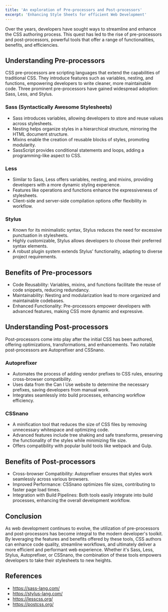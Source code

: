 ```yaml
---
title: 'An exploration of Pre-processors and Post-processors'
excerpt: 'Enhancing Style Sheets for efficient Web Development'
---
```


Over the years, developers have sought ways to streamline and enhance the CSS authoring process. This quest has led to the rise of pre-processors and post-processors, powerful tools that offer a range of functionalities, benefits, and efficiencies.

## Understanding Pre-processors

CSS pre-processors are scripting languages that extend the capabilities of traditional CSS. They introduce features such as variables, nesting, and functions, empowering developers to write cleaner, more maintainable code. Three prominent pre-processors have gained widespread adoption: Sass, Less, and Stylus.

### Sass (Syntactically Awesome Stylesheets)

- Sass introduces variables, allowing developers to store and reuse values across stylesheets.
- Nesting helps organize styles in a hierarchical structure, mirroring the HTML document structure.
- Mixins enable the creation of reusable blocks of styles, promoting modularity.
- SassScript provides conditional statements and loops, adding a programming-like aspect to CSS.

### Less

- Similar to Sass, Less offers variables, nesting, and mixins, providing developers with a more dynamic styling experience.
- Features like operations and functions enhance the expressiveness of stylesheets.
- Client-side and server-side compilation options offer flexibility in workflow.

### Stylus

- Known for its minimalistic syntax, Stylus reduces the need for excessive punctuation in stylesheets.
- Highly customizable, Stylus allows developers to choose their preferred syntax elements.
- A robust plugin system extends Stylus' functionality, adapting to diverse project requirements.

## Benefits of Pre-processors

- Code Reusability: Variables, mixins, and functions facilitate the reuse of code snippets, reducing redundancy.
- Maintainability: Nesting and modularization lead to more organized and maintainable codebases.
- Enhanced Functionality: Pre-processors empower developers with advanced features, making CSS more dynamic and expressive.

## Understanding Post-processors

Post-processors come into play after the initial CSS has been authored, offering optimizations, transformations, and enhancements. Two notable post-processors are Autoprefixer and CSSnano.

### Autoprefixer

- Automates the process of adding vendor prefixes to CSS rules, ensuring cross-browser compatibility.
- Uses data from the Can I Use website to determine the necessary prefixes, saving developers from manual work.
- Integrates seamlessly into build processes, enhancing workflow efficiency.

### CSSnano

- A minification tool that reduces the size of CSS files by removing unnecessary whitespace and optimizing code.
- Advanced features include tree shaking and safe transforms, preserving the functionality of the styles while minimizing file size.
- Offers compatibility with popular build tools like webpack and Gulp.

## Benefits of Post-processors

- Cross-browser Compatibility: Autoprefixer ensures that styles work seamlessly across various browsers.
- Improved Performance: CSSnano optimizes file sizes, contributing to faster page load times.
- Integration with Build Pipelines: Both tools easily integrate into build processes, enhancing the overall development workflow.

## Conclusion

As web development continues to evolve, the utilization of pre-processors and post-processors has become integral to the modern developer's toolkit. By leveraging the features and benefits offered by these tools, CSS authors can enhance code quality, streamline workflows, and ultimately deliver a more efficient and performant web experience. Whether it's Sass, Less, Stylus, Autoprefixer, or CSSnano, the combination of these tools empowers developers to take their stylesheets to new heights.

## References

- https://sass-lang.com/
- https://stylus-lang.com/
- https://lesscss.org/
- https://postcss.org/
